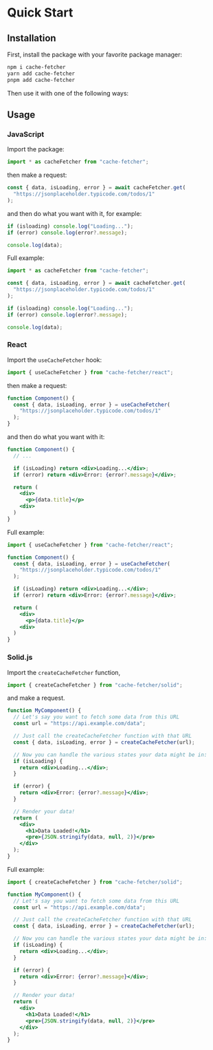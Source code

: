 # Quick Start

## Installation

First, install the package with your favorite package manager:

```sh
npm i cache-fetcher
yarn add cache-fetcher
pnpm add cache-fetcher
```

Then use it with one of the following ways:

## Usage

### JavaScript

Import the package:

```js filename="index.js"
import * as cacheFetcher from "cache-fetcher";
```

then make a request:

```js filename="index.js"
const { data, isLoading, error } = await cacheFetcher.get(
  "https://jsonplaceholder.typicode.com/todos/1"
);
```

and then do what you want with it, for example:

```js filename="index.js"
if (isloading) console.log("Loading...");
if (error) console.log(error?.message);

console.log(data);
```

Full example:

```js filename="index.js"
import * as cacheFetcher from "cache-fetcher";

const { data, isLoading, error } = await cacheFetcher.get(
  "https://jsonplaceholder.typicode.com/todos/1"
);

if (isloading) console.log("Loading...");
if (error) console.log(error?.message);

console.log(data);
```

### React

Import the `useCacheFetcher` hook:

```jsx filename="Component.jsx"
import { useCacheFetcher } from "cache-fetcher/react";
```

then make a request:

```jsx filename="Component.jsx"
function Component() {
  const { data, isLoading, error } = useCacheFetcher(
    "https://jsonplaceholder.typicode.com/todos/1"
  );
}
```

and then do what you want with it:

```jsx filename="Component.jsx"
function Component() {
  // ...

  if (isLoading) return <div>Loading...</div>;
  if (error) return <div>Error: {error?.message}</div>;

  return (
    <div>
      <p>{data.title}</p>
    <div>
  )
}
```

Full example:

```jsx filename="Component.jsx"
import { useCacheFetcher } from "cache-fetcher/react";

function Component() {
  const { data, isLoading, error } = useCacheFetcher(
    "https://jsonplaceholder.typicode.com/todos/1"
  );

  if (isLoading) return <div>Loading...</div>;
  if (error) return <div>Error: {error?.message}</div>;

  return (
    <div>
      <p>{data.title}</p>
    <div>
  )
}
```

### Solid.js

Import the `createCacheFetcher` function,

```js
import { createCacheFetcher } from "cache-fetcher/solid";
```

and make a request.

```jsx filename="Component.jsx"
function MyComponent() {
  // Let's say you want to fetch some data from this URL
  const url = "https://api.example.com/data";

  // Just call the createCacheFetcher function with that URL
  const { data, isLoading, error } = createCacheFetcher(url);

  // Now you can handle the various states your data might be in:
  if (isLoading) {
    return <div>Loading...</div>;
  }

  if (error) {
    return <div>Error: {error?.message}</div>;
  }

  // Render your data!
  return (
    <div>
      <h1>Data Loaded!</h1>
      <pre>{JSON.stringify(data, null, 2)}</pre>
    </div>
  );
}
```

Full example:

```jsx filename="Component.jsx"
import { createCacheFetcher } from "cache-fetcher/solid";

function MyComponent() {
  // Let's say you want to fetch some data from this URL
  const url = "https://api.example.com/data";

  // Just call the createCacheFetcher function with that URL
  const { data, isLoading, error } = createCacheFetcher(url);

  // Now you can handle the various states your data might be in:
  if (isLoading) {
    return <div>Loading...</div>;
  }

  if (error) {
    return <div>Error: {error?.message}</div>;
  }

  // Render your data!
  return (
    <div>
      <h1>Data Loaded!</h1>
      <pre>{JSON.stringify(data, null, 2)}</pre>
    </div>
  );
}
```
